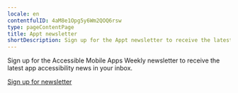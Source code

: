 ```yaml
---
locale: en
contentfulID: 4aM8e1Opg5y6Wm2QOQ6rsw
type: pageContentPage
title: Appt newsletter
shortDescription: Sign up for the Appt newsletter to receive the latest app accessibility news in your inbox.
---
```


Sign up for the Accessible Mobile Apps Weekly newsletter to receive the latest app accessibility news in your inbox.

[Sign up for newsletter](https://appt.li/newsletter)